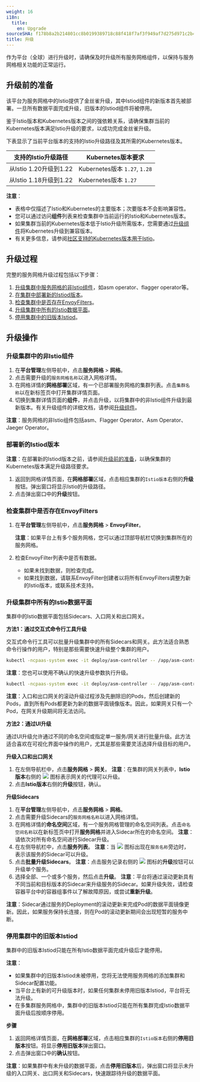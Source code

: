 ```yaml
---
weight: 16
i18n:
  title:
    en: Upgrade
sourceSHA: f178b8a2b214801cc8b0199389718c88f418f7af3f949af7d275d971c2b47acd
title: 升级
---
```


作为平台（全球）进行升级时，请确保及时升级所有服务网格组件，以保持与服务网格相关功能的正常运行。

## <span id="ref">升级前的准备</span>

该平台为服务网格中的Istio提供了金丝雀升级，其中Istiod组件的新版本首先被部署。一旦所有数据平面完成升级，旧版本的Istiod组件将被停用。

鉴于Istio版本和Kubernetes版本之间的强依赖关系，请确保集群当前的Kubernetes版本满足Istio升级的要求，以成功完成金丝雀升级。

下表显示了当前平台版本的支持的Istio升级路径及其所需的Kubernetes版本。

| 支持的Istio升级路径        | Kubernetes版本要求      |
| --------------------------- | ----------------------- |
| 从Istio 1.20升级到1.22      | Kubernetes版本 `1.27`, `1.28` |
| 从Istio 1.18升级到1.22      | Kubernetes版本 `1.27`         |

**注意**：

- 表格中仅描述了Istio和Kubernetes的主要版本；次要版本不会影响兼容性。
- 您可以通过访问**组件**列表来检查集群中当前运行的Istio和Kubernetes版本。
- 如果集群当前的Kubernetes版本低于Istio升级所需版本，您需要通过[升级组件](@console-platform-docs/zh/platform-usermanual/clusterall/1cluster/11upgrade/)将Kubernetes升级到兼容版本。
- 有关更多信息，请参阅[社区支持的Kubernetes版本用于Istio](https://istio.io/latest/docs/releases/supported-releases/)。

## 升级过程

完整的服务网格升级过程包括以下步骤：

1. [升级集群中服务网格的非Istio组件](#component)，如asm operator、flagger operator等。
2. [在集群中部署新的Istiod版本](#newistiod)。
3. [检查集群中是否存在EnvoyFilters](#envoyfilters)。
4. [升级集群中所有的Istio数据平面](#data-planes)。
5. [停用集群中的旧版本Istiod](#oldistiod)。

## 升级操作

### <span id="component">升级集群中的非Istio组件</span>

1. 在**平台管理**左侧导航中，点击**服务网格** > **网格**。
2. 点击需要升级的`服务网格名称`以进入网格详情。
3. 在网格详情的**网格部署**区域，有一个已部署服务网格的集群列表。点击`集群名称`以在新标签页中打开集群详情页面。
4. 切换到集群详情页面的**组件**，并点击升级，以将集群中的非Istio组件升级到最新版本。有关升级组件的详细文档，请参阅[升级组件](@console-platform-docs/zh/platform-usermanual/clusterall/1cluster/11upgrade/)。

**注意**：服务网格的非Istio组件包括asm、Flagger Operator、Asm Operator、Jaeger Operator。

### <span id="newistiod">部署新的Istiod版本</span>

**注意**：在部署新的Istiod版本之前，请参阅[升级前的准备](#ref)，以确保集群的Kubernetes版本满足升级路径要求。

1. 返回到网格详情页面，在**网格部署**区域，点击相应集群的`Istio版本`右侧的**升级**按钮。弹出窗口将显示Istio的升级路径。
2. 点击弹出窗口中的**升级**按钮。

### <span id="envoyfilters">检查集群中是否存在EnvoyFilters</span>

1. 在**平台管理**左侧导航中，点击**服务网格** > **EnvoyFilter**。

   **注意**：如果平台上有多个服务网格，您可以通过顶部导航栏切换到集群所在的服务网格。

2. 检查EnvoyFilter列表中是否有数据。
   - 如果未找到数据，则检查完成。
   - 如果找到数据，请联系EnvoyFilter创建者以将所有EnvoyFilters调整为新的Istio版本，或联系技术支持。

### <span id="data-planes">升级集群中所有的Istio数据平面</span>

集群中的Istio数据平面包括Sidecars、入口网关和出口网关。

**方法1：通过交互式命令行工具升级**

交互式命令行工具可以批量升级集群中的所有Sidecars和网关。此方法适合熟悉命令行操作的用户，特别是那些需要快速升级整个集群的用户。

```bash
kubectl -ncpaas-system exec -it deploy/asm-controller -- /app/asm-controller bfg rollout
```

**注意**：您也可以使用不确认的快速升级参数执行升级。

```bash
kubectl -ncpaas-system exec -it deploy/asm-controller -- /app/asm-controller bfg rollout --no-prompt
```

**注意**：入口和出口网关的滚动升级过程涉及先删除旧的Pods，然后创建新的Pods，直到所有Pods都更新为新的数据平面镜像版本。因此，如果网关只有一个Pod，在网关升级期间将无法访问。

**方法2：通过UI升级**

通过UI升级允许通过不同的命名空间或指定单一服务/网关进行批量升级。此方法适合喜欢在可视化界面中操作的用户，尤其是那些需要灵活选择升级目标的用户。

**升级入口和出口网关**

1. 在左侧导航栏中，点击**服务网格** > **网关**。
   **注意**：在集群的网关列表中，**Istio版本**右侧的 ![](/zh/img/00feature.png) 图标表示网关的代理可以升级。
2. 点击**Istio版本**右侧的**升级**按钮，确认。

**升级Sidecars**

1. 在**平台管理**左侧导航中，点击**服务网格** > **网格**。
2. 点击需要升级Sidecars的`服务网格名称`以进入网格详情。
3. 在网格详情的**命名空间**区域，有一个服务网格管理的命名空间列表。点击`命名空间名称`以在新标签页中打开**服务网格**并进入Sidecar所在的命名空间。
   **注意**：请依次对所有命名空间进行Sidecar升级。
4. 在左侧导航栏中，点击**服务列表**。
   **注意**：当 ![](/zh/img/00feature.png) 图标出现在`服务名称`旁边时，表示该服务的Sidecar可以升级。
5. 点击**批量升级Sidecars**。
   **注意**：点击服务记录右侧的 ![](/zh/img/00feature.png) 图标的**升级**按钮可以升级单个服务。
6. 选择全部、一个或多个服务，然后点击**升级**。
   **注意**：平台将通过滚动更新具有不同当前和目标版本的Sidecar来升级服务的Sidecar。如果升级失败，请检查容器平台中的容器组事件以了解故障原因，或尝试**重新升级**。

**注意**：Sidecar通过服务的Deployment的滚动更新来完成Pod的数据平面镜像更新。因此，如果服务保持长连接，则在Pod的滚动更新期间会出现短暂的服务中断。

### <span id="oldistiod">停用集群中的旧版本Istiod</span>

集群中的旧版本Istiod只能在所有Istio数据平面完成升级后才能停用。

**注意**：

- 如果集群中的旧版本Istiod未被停用，您将无法使用服务网格的添加集群和Sidecar配置功能。
- 当平台上有新的可升级版本时，如果任何集群未停用旧版本Istiod，平台将无法升级。
- 在多集群服务网格中，集群中的旧版本Istiod只能在所有集群完成Istio数据平面升级后按顺序停用。

**步骤**

1. 返回网格详情页面，在**网格部署**区域，点击相应集群的`Istio版本`右侧的**停用旧版本**按钮。将显示**停用旧版本**弹出窗口。
2. 点击弹出窗口中的**确认**按钮。

**注意**：如果集群中有未升级的数据平面，点击**停用旧版本**后，弹出窗口将显示未升级的入口网关、出口网关和Sidecars，快速跟踪待升级的数据平面。
